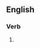 ==English==

===Verb===
{{head|en|present participle}}

# {{present participle of|inchoate|lang=en|nocat=1}}